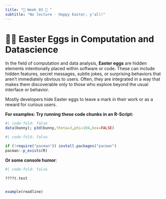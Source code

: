 ```yaml
---
title: "🐰 Week 03 🐰 "
subtitle: "No lecture - Happy Easter, y'all!"
---
```



::: {#custom-block}
# 🥚💐 Easter Eggs in Computation and Datascience

In the field of computation and data analysis, **Easter eggs** are hidden elements intentionally placed within software or code. These can include hidden features, secret messages, subtle jokes, or surprising behaviors that aren't immediately obvious to users. Often, they are integrated in a way that makes them discoverable only to those who explore beyond the usual interface or behavior.

Mostly developers hide Easter eggs to leave a mark in their work or as a reward for curious users.

**For examples: Try running these code chunks in an R-Script: **

```r
#| code-fold: false
data(bunny); p3d(bunny,theta=3,phi=104,box=FALSE)

```


```r
#| code-fold: false

if (!require("pacman")) install.packages("pacman")
pacman::p_exists(R)

```


**Or some console humor**:

```r
#| code-fold: false

????t.test


example(readline)
```
:::


